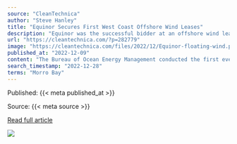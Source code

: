 ```yaml
---
source: "CleanTechnica"
author: "Steve Hanley"
title: "Equinor Secures First West Coast Offshore Wind Leases"
description: "Equinor was the successful bidder at an offshore wind lease auction by the Bureau of Ocean Energy Management recently."
url: "https://cleantechnica.com/?p=282779"
image: "https://cleantechnica.com/files/2022/12/Equinor-floating-wind.png"
published_at: "2022-12-09"
content: "The Bureau of Ocean Energy Management conducted the first ever sale of leases for offshore wind along the west coast of the United States recently. Equinor secured a 2 gigawatt lease in the Morro Bay… [+3160 chars]"
search_timestamp: "2022-12-28"
terms: "Morro Bay"
---
```



Published: {{< meta published_at >}}


Source: {{< meta source >}}


[Read full article]({{< meta url >}})



![](`r rmarkdown::metadata$image[1]`)
